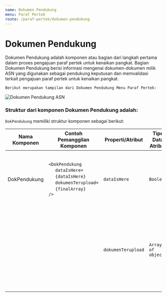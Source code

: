 ```yaml
---
name: Dokumen Pendukung
menu: Paraf Pertek
route: /paraf-pertek/dokumen-pendukung
---
```




# Dokumen Pendukung

Dokumen Pendukung adalah komponen atau bagian dari
langkah pertama dalam proses pengajuan paraf pertek untuk kenaikan pangkat.
Bagian Dokumen Pendukung berisi informasi mengenai
dokumen-dokumen milik ASN yang digunakan sebagai
pendukung keputusan dan memvalidasi terkait pengajuan paraf pertek untuk kenaikan pangkat.


```Berikut merupakan tampilan dari Dokumen Pendukung Menu Paraf Pertek:```

![Dokumen Pendukung ASN](../../src/img/paraf-pertek/StepOnePP_DokumenPendukung.png)

### Struktur dari komponen Dokumen Pendukung adalah:

`DokPendukung` memiliki struktur komponen sebagai berikut:

| Nama Komponen | Contoh Pemanggilan <br/> Komponen                                                                                                                                                                                                          | Properti/Atribut   | Tipe Data <br/> Atribut | Penjelasan                                                                                                                                                                                               |
| ------------- | ------------------------------------------------------------------------------------------------------------------------------------------------------------------------------------------------------------------------------------------ | ------------------ | ----------------------- | -------------------------------------------------------------------------------------------------------------------------------------------------------------------------------------------------------- |
| DokPendukung  | `<DokPendukung` <br/> &nbsp;&nbsp;&nbsp;&nbsp;&nbsp;`dataIsHere=` <br/> &nbsp;&nbsp;&nbsp;&nbsp;&nbsp;`{dataIsHere}` <br/> &nbsp;&nbsp;&nbsp;&nbsp;&nbsp;`dokumenTerupload=` <br/> &nbsp;&nbsp;&nbsp;&nbsp;&nbsp;`{finalArray}` <br/> `/>` | `dataIsHere`       | `Boolean`               | dataIsHere bertipe <br/> boolean yang berguna <br/> untuk memeriksa apakah ASN <br/> yang mengajukan usulan <br/> memiliki dokumen pendukung.                                                            |
|               |                                                                                                                                                                                                                                            | `dokumenTerupload` | `Array of object`       | dokumenTerupload <br/> bertipe array of object <br/> yang berisi data <br/> dokumen-dokumen <br/>pendukung yang <br/> dilampirkan oleh ASN <br/> yang melakukan pengajuan <br/> usulan kenaikan pangkat. |

